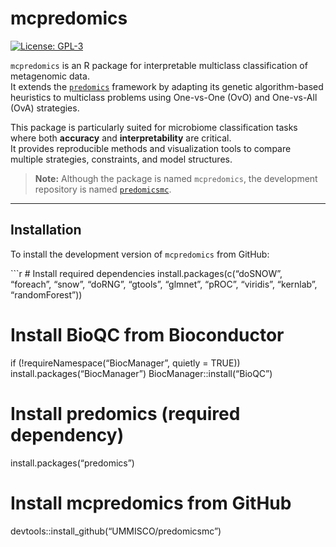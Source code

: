 # mcpredomics

<!-- badges: start -->
[![License: GPL-3](https://img.shields.io/badge/license-GPL--3-blue.svg)](https://www.gnu.org/licenses/gpl-3.0)
<!-- badges: end -->

`mcpredomics` is an R package for interpretable multiclass classification of metagenomic data.  
It extends the [`predomics`](https://github.com/predomics/predomicspkg) framework by adapting its genetic algorithm-based heuristics to multiclass problems using One-vs-One (OvO) and One-vs-All (OvA) strategies.

This package is particularly suited for microbiome classification tasks where both **accuracy** and **interpretability** are critical.  
It provides reproducible methods and visualization tools to compare multiple strategies, constraints, and model structures.

> **Note:** Although the package is named `mcpredomics`, the development repository is named [`predomicsmc`](https://github.com/UMMISCO/predomicsmc).

---

## Installation

To install the development version of `mcpredomics` from GitHub:

```r
# Install required dependencies
install.packages(c("doSNOW", "foreach", "snow", "doRNG", "gtools", 
                   "glmnet", "pROC", "viridis", "kernlab", "randomForest"))

# Install BioQC from Bioconductor
if (!requireNamespace("BiocManager", quietly = TRUE))
  install.packages("BiocManager")
BiocManager::install("BioQC")

# Install predomics (required dependency)
install.packages("predomics")

# Install mcpredomics from GitHub
devtools::install_github("UMMISCO/predomicsmc")
